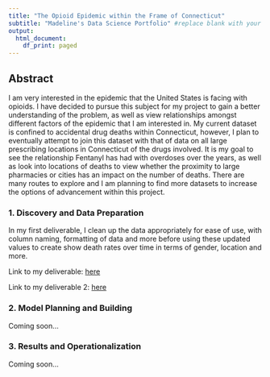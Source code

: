 ```yaml
---
title: "The Opioid Epidemic within the Frame of Connecticut" 
subtitle: "Madeline's Data Science Portfolio" #replace blank with your name
output:
  html_document:
    df_print: paged
---
```


## Abstract

I am very interested in the epidemic that the United States is facing with opioids. I have decided to pursue this subject for my project to gain a better understanding of the problem, as well as view relationships amongst different factors of the epidemic that I am interested in. My current dataset is confined to accidental drug deaths within Connecticut, however, I plan to eventually attempt to join this dataset with that of data on all large prescribing locations in Connecticut of the drugs involved. It is my goal to see the relationship Fentanyl has had with overdoses over the years, as well as look into locations of deaths to view whether the proximity to large pharmacies or cities has an impact on the number of deaths. There are many routes to explore and I am planning to find more datasets to increase the options of advancement within this project.

### 1. Discovery and Data Preparation

In my first deliverable, I clean up the data appropriately for ease of use, with column naming, formatting of data and more before using these updated values to create  show death rates over time in terms of gender, location and more.

Link to my deliverable: [here](./deliverable1.html)

Link to my deliverable 2: [here](./deliverable2.html)
 

### 2. Model Planning and Building

Coming soon...

### 3. Results and Operationalization

Coming soon...

